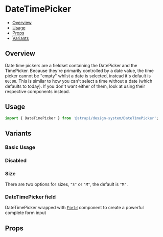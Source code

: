 

<Meta of={DateTimePickerStories} />

# DateTimePicker

- [Overview](#overview)
- [Usage](#usage)
- [Props](#props)
- [Variants](#variants)

## Overview

Date time pickers are a fieldset containing the DatePicker and the TimePicker. Because they're primarily controlled by a
date value, the time picker cannot be "empty" whilst a date is selected, instead it's default is `00:00`. This is
similar to how you can't select a time without a date (which defaults to today). If you don't want either of them, look
at using their respective components instead.

<ViewSource path="components/DateTimePicker" />

## Usage

```js
import { DateTimePicker } from '@strapi/design-system/DateTimePicker';
```

## Variants

### Basic Usage

<Canvas of={DateTimePickerStories.Base} />

### Disabled

<Canvas of={DateTimePickerStories.Disabled} />

### Size

There are two options for sizes, `"S"` or `"M"`, the default is `"M"`.

<Canvas of={DateTimePickerStories.Size} />

### DateTimePicker field

DateTimePicker wrapped with [`Field`](../?path=/docs/components-field--docs) component to create a powerful complete
form input

<Canvas of={DateTimePickerStories.WithField} />

## Props

<Controls />
